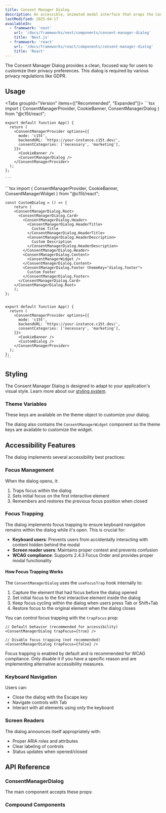 ```yaml
---
title: Consent Manager Dialog
description: An accessible, animated modal interface that wraps the Consent Manager Widget for a focused privacy customization experience.
lastModified: 2025-04-17
availableIn:
  - framework: 'next'
    url: '/docs/frameworks/next/components/consent-manager-dialog'
    title: 'Next.js'
  - framework: 'react'
    url: '/docs/frameworks/react/components/consent-manager-dialog'
    title: 'React'
---
```



The Consent Manager Dialog provides a clean, focused way for users to customize their privacy preferences. This dialog is required by various privacy regulations like GDPR.

## Usage

<Tabs groupId="Version" items={["Recommended", "Expanded"]}>
  <Tab value="Recommended">
    ```tsx
    import { ConsentManagerProvider, CookieBanner, ConsentManagerDialog } from "@c15t/react";

    export default function App() {
      return (
        <ConsentManagerProvider options={{
          mode: 'c15t',
          backendURL: 'https://your-instance.c15t.dev/',
          consentCategories: ['necessary', 'marketing'],
        }}>
          <CookieBanner /> 
          <ConsentManagerDialog />
        </ConsentManagerProvider>
      );
    };

    ```
  </Tab>

  <Tab value="expanded">
    ```tsx
    import { ConsentManagerProvider, CookieBanner, ConsentManagerWidget } from "@c15t/react";

    const CustomDialog = () => {
    	return (
        <ConsentManagerDialog.Root>
          <ConsentManagerDialog.Card>
            <ConsentManagerDialog.Header>
              <ConsentManagerDialog.HeaderTitle>
                Custom Title
              </ConsentManagerDialog.HeaderTitle>
              <ConsentManagerDialog.HeaderDescription>
                Custom Description
              </ConsentManagerDialog.HeaderDescription>
            </ConsentManagerDialog.Header>
            <ConsentManagerDialog.Content>
              <ConsentManagerWidget />
            </ConsentManagerDialog.Content>
            <ConsentManagerDialog.Footer themeKey="dialog.footer">
              Custom Footer
            </ConsentManagerDialog.Footer>
          </ConsentManagerDialog.Card>
        </ConsentManagerDialog.Root>
    	);
    };


    export default function App() {
      return (
        <ConsentManagerProvider options={{
          mode: 'c15t',
          backendURL: 'https://your-instance.c15t.dev/',
          consentCategories: ['necessary', 'marketing'],
        }}>
          <CookieBanner />
          <CustomDialog /> 
        </ConsentManagerProvider>
      );
    };
    ```
  </Tab>
</Tabs>

## Styling

The Consent Manager Dialog is designed to adapt to your application's visual style. Learn more about our [styling system](/docs/react/styling/overview).

### Theme Variables

These keys are available on the theme object to customize your dialog.

The dialog also contains the `ConsentManagerWidget` component so the theme keys are available to customize the widget.

<AutoTypeTable path="./packages/react/src/components/consent-manager-dialog/theme.ts" name="ConsentManagerDialogTheme" />

## Accessibility Features

The dialog implements several accessibility best practices:

### Focus Management

When the dialog opens, it:

1. Traps focus within the dialog
2. Sets initial focus on the first interactive element
3. Remembers and restores the previous focus position when closed

### Focus Trapping

The dialog implements focus trapping to ensure keyboard navigation remains within the dialog while it's open. This is crucial for:

- **Keyboard users**: Prevents users from accidentally interacting with content hidden behind the modal
- **Screen reader users**: Maintains proper context and prevents confusion
- **WCAG compliance**: Supports 2.4.3 Focus Order and provides proper modal functionality

#### How Focus Trapping Works

The `ConsentManagerDialog` uses the `useFocusTrap` hook internally to:

1. Capture the element that had focus before the dialog opened
2. Set initial focus to the first interactive element inside the dialog
3. Keep focus cycling within the dialog when users press Tab or Shift+Tab
4. Restore focus to the original element when the dialog closes

You can control focus trapping with the `trapFocus` prop:

```tsx
// Default behavior (recommended for accessibility)
<ConsentManagerDialog trapFocus={true} />

// Disable focus trapping (not recommended)
<ConsentManagerDialog trapFocus={false} />
```

<Callout type="info">
  Focus trapping is enabled by default and is recommended for WCAG compliance. Only disable it if you have a specific reason and are implementing alternative accessibility measures.
</Callout>

### Keyboard Navigation

Users can:

- Close the dialog with the Escape key
- Navigate controls with Tab
- Interact with all elements using only the keyboard

### Screen Readers

The dialog announces itself appropriately with:

- Proper ARIA roles and attributes
- Clear labeling of controls
- Status updates when opened/closed

## API Reference

### ConsentManagerDialog

The main component accepts these props:

<AutoTypeTable path="./packages/react/src/components/consent-manager-dialog/consent-manager-dialog.tsx" name="ConsentManagerDialogProps" />

### Compound Components

<AutoTypeTable path="./packages/react/src/components/consent-manager-dialog/index.tsx" name="ConsentManagerDialogCompoundComponent" />